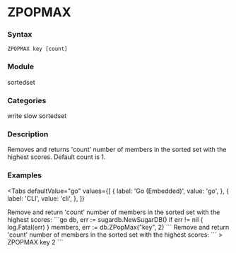 
# ZPOPMAX

### Syntax
```
ZPOPMAX key [count]
```

### Module
<span className="acl-category">sortedset</span>

### Categories 
<span className="acl-category">write</span>
<span className="acl-category">slow</span>
<span className="acl-category">sortedset</span>

### Description 
Removes and returns 'count' number of members in the sorted set with the highest scores.
Default count is 1.

### Examples

<Tabs
  defaultValue="go"
  values={[
    { label: 'Go (Embedded)', value: 'go', },
    { label: 'CLI', value: 'cli', },
  ]}
>
  <TabItem value="go">
    Remove and return 'count' number of members in the sorted set with the highest scores:
    ```go
    db, err := sugardb.NewSugarDB()
    if err != nil {
      log.Fatal(err)
    }
    members, err := db.ZPopMax("key", 2)
    ```
  </TabItem>
  <TabItem value="cli">
    Remove and return 'count' number of members in the sorted set with the highest scores:
    ```
    > ZPOPMAX key 2
    ```
  </TabItem>
</Tabs>  
